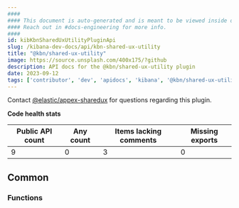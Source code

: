 ```yaml
---
####
#### This document is auto-generated and is meant to be viewed inside our experimental, new docs system.
#### Reach out in #docs-engineering for more info.
####
id: kibKbnSharedUxUtilityPluginApi
slug: /kibana-dev-docs/api/kbn-shared-ux-utility
title: "@kbn/shared-ux-utility"
image: https://source.unsplash.com/400x175/?github
description: API docs for the @kbn/shared-ux-utility plugin
date: 2023-09-12
tags: ['contributor', 'dev', 'apidocs', 'kibana', '@kbn/shared-ux-utility']
---
```




Contact [@elastic/appex-sharedux](https://github.com/orgs/elastic/teams/appex-sharedux) for questions regarding this plugin.

**Code health stats**

| Public API count  | Any count | Items lacking comments | Missing exports |
|-------------------|-----------|------------------------|-----------------|
| 9 | 0 | 3 | 0 |

## Common

### Functions
<DocDefinitionList data={kbnSharedUxUtilityObj.common.functions}/>

